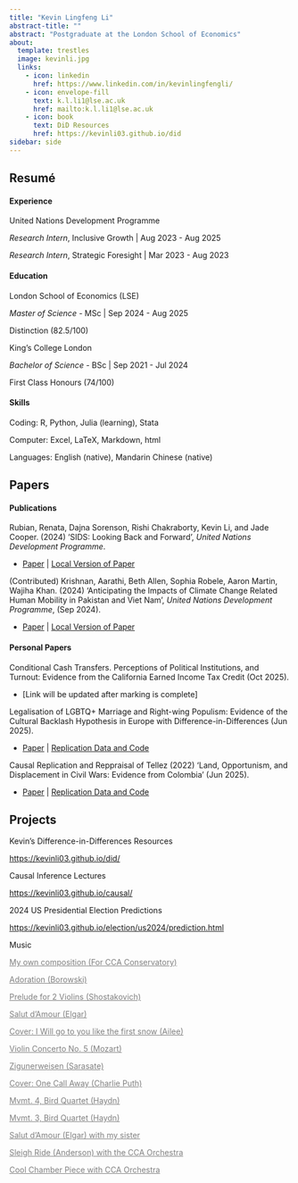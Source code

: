 ```yaml
---
title: "Kevin Lingfeng Li"
abstract-title: ""
abstract: "Postgraduate at the London School of Economics"
about:
  template: trestles
  image: kevinli.jpg
  links:
    - icon: linkedin
      href: https://www.linkedin.com/in/kevinlingfengli/
    - icon: envelope-fill
      text: k.l.li1@lse.ac.uk
      href: mailto:k.l.li1@lse.ac.uk
    - icon: book
      text: DiD Resources
      href: https://kevinli03.github.io/did
sidebar: side
---
```


::::::::::::::::::::::::::::: panel-tabset
## Resumé

#### Experience

:::: myclass
United Nations Development Programme

::: small
*Research Intern*, Inclusive Growth \| Aug 2023 - Aug 2025

*Research Intern*, Strategic Foresight \| Mar 2023 - Aug 2023
:::
::::

#### Education

:::: myclass
London School of Economics (LSE)

::: small
*Master of Science -* MSc \| Sep 2024 - Aug 2025

Distinction (82.5/100)
:::
::::

:::: myclass
King's College London

::: small
*Bachelor of Science* - BSc \| Sep 2021 - Jul 2024

First Class Honours (74/100)
:::
::::

#### Skills

:::: myclass
::: small
Coding: R, Python, Julia (learning), Stata

Computer: Excel, LaTeX, Markdown, html

Languages: English (native), Mandarin Chinese (native)
:::
::::

## Papers

#### Publications

:::: myclass
::: small
Rubian, Renata, Dajna Sorenson, Rishi Chakraborty, Kevin Li, and Jade Cooper. (2024) 'SIDS: Looking Back and Forward', *United Nations Development Programme*.

-   [Paper](https://www.undp.org/publications/sids-looking-back-and-forward) \| [Local Version of Paper](https://kevinli03.github.io/papers/undp/sids.pdf)
:::
::::

:::: myclass
::: small
(Contributed) Krishnan, Aarathi, Beth Allen, Sophia Robele, Aaron Martin, Wajiha Khan. (2024) 'Anticipating the Impacts of Climate Change Related Human Mobility in Pakistan and Viet Nam', *United Nations Development Programme*, (Sep 2024).

-   [Paper](https://www.undp.org/asia-pacific/publications/anticipating-impacts-of-climate-change-related-human-mobility-pakistan-and-viet-nam) \| [Local Version of Paper](https://kevinli03.github.io/papers/undp/climate.pdf)
:::
::::

#### Personal Papers

:::: myclass
::: small
Conditional Cash Transfers. Perceptions of Political Institutions, and Turnout: Evidence from the California Earned Income Tax Credit (Oct 2025).

-   \[Link will be updated after marking is complete\]
:::
::::

:::: myclass
::: small
Legalisation of LGBTQ+ Marriage and Right-wing Populism: Evidence of the Cultural Backlash Hypothesis in Europe with Difference-in-Differences (Jun 2025).

-   [Paper](https://kevinli03.github.io/papers/gv482/paper.pdf) \| [Replication Data and Code](https://github.com/kevinli03/kevinli03.github.io/tree/main/papers/gv482)
:::
::::

:::: myclass
::: small
Causal Replication and Reppraisal of Tellez (2022) 'Land, Opportunism, and Displacement in Civil Wars: Evidence from Colombia' (Jun 2025).

-   [Paper](https://kevinli03.github.io/papers/my457/paper.pdf) \| [Replication Data and Code](https://github.com/kevinli03/kevinli03.github.io/tree/main/papers/my457)
:::
::::

## Projects

:::: myclass
Kevin's Difference-in-Differences Resources

::: small
<https://kevinli03.github.io/did/>
:::
::::

:::: myclass
Causal Inference Lectures

::: small
<https://kevinli03.github.io/causal/>
:::
::::

:::: myclass
2024 US Presidential Election Predictions

::: small
<https://kevinli03.github.io/election/us2024/prediction.html>
:::
::::

:::: myclass
Music

::: small
[My own composition (For CCA Conservatory)](https://youtu.be/-VkJFQiv4ps){style="color: gray;"}

[Adoration (Borowski)](https://youtu.be/rp4HV2AKm4A){style="color: gray;"}

[Prelude for 2 Violins (Shostakovich)](https://youtu.be/llQZ1jnh_ik){style="color: gray;"}

[Salut d'Amour (Elgar)](https://youtu.be/QhHTsEqjC2U){style="color: gray;"}

[Cover: I Will go to you like the first snow (Ailee)](https://youtu.be/DFyVmGi3_i8){style="color: gray;"}

[Violin Concerto No. 5 (Mozart)](https://youtu.be/-YB5BJMvmJg){style="color: gray;"}

[Zigunerweisen (Sarasate)](https://youtu.be/-WIrp25443I){style="color: gray;"}

[Cover: One Call Away (Charlie Puth)](https://youtu.be/Rtt7LULcPmc){style="color: gray;"}

[Mvmt. 4, Bird Quartet (Haydn)](https://youtu.be/PZg5tvuPPvg){style="color: gray;"}

[Mvmt. 3, Bird Quartet (Haydn)](https://youtu.be/ytTFMK6Z8l8){style="color: gray;"}

[Salut d'Amour (Elgar) with my sister](https://youtu.be/j1bAfFD9AmQ){style="color: gray;"}

[Sleigh Ride (Anderson) with the CCA Orchestra](https://youtu.be/EIa9A11ASq0){style="color: gray;"}

[Cool Chamber Piece with CCA Orchestra](https://youtu.be/f3efaP1yKrQ){style="color: gray;"}
:::
::::
:::::::::::::::::::::::::::::
